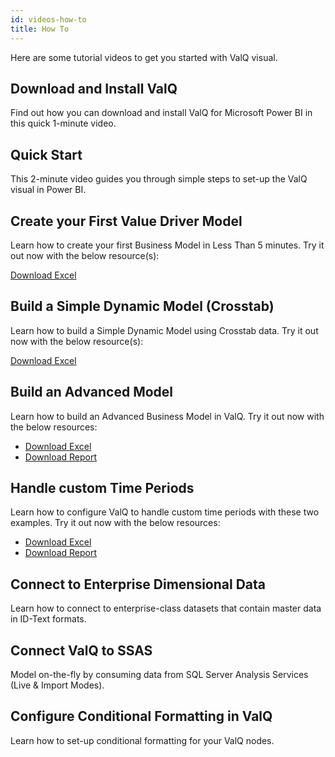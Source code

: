```yaml
---
id: videos-how-to
title: How To
---
```



Here are some tutorial videos to get you started with ValQ visual.

## Download and Install ValQ

Find out how you can download and install ValQ for Microsoft Power BI in this quick 1-minute video.

<Vimeo
  video="https://player.vimeo.com/video/330327631"
  responsive={true}
  width={640}
  height={480}
/>

## Quick Start

This 2-minute video guides you through simple steps to set-up the ValQ visual in Power BI.

<Vimeo
  video="https://player.vimeo.com/video/334362396"
  responsive={true}
  width={640}
  height={480}
/>

## Create your First Value Driver Model

Learn how to create your first Business Model in Less Than 5 minutes. Try it out now with the below resource(s):

<Vimeo
  video="https://player.vimeo.com/video/330327639"
  responsive={true}
  width={640}
  height={480}
/>

[Download Excel](./assets/valq-advanced-tutorial-custom-time-period-data.xlsx)

## Build a Simple Dynamic Model (Crosstab)

Learn how to build a Simple Dynamic Model using Crosstab data. Try it out now with the below resource(s):

<Vimeo
  video="https://player.vimeo.com/video/337752525"
  responsive={true}
  width={640}
  height={480}
/>

[Download Excel](./assets/valq-tutorial-building-dynamic-model-crosstab.xlsx)

## Build an Advanced Model

Learn how to build an Advanced Business Model in ValQ. Try it out now with the below resources:

<Vimeo
  video="https://player.vimeo.com/video/334132843"
  responsive={true}
  width={640}
  height={480}
/>

- [Download Excel](./assets/valQ-advanced-tutorial-price-qty-discount-data.xlsx)
- [Download Report](./assets/valq-advanced-tutorial-pre-configured-visual.zip)

## Handle custom Time Periods

Learn how to configure ValQ to handle custom time periods with these two examples. Try it out now with the below resources:

<Vimeo
  video="https://player.vimeo.com/video/337928073"
  responsive={true}
  width={640}
  height={480}
/>

- [Download Excel](./assets/valq-advanced-tutorial-custom-time-period-data.xlsx)
- [Download Report](./assets/valq-advanced-tutorial-custom-time-periods.zip)

## Connect to Enterprise Dimensional Data

Learn how to connect to enterprise-class datasets that contain master data in ID-Text formats.

<Vimeo
  video="https://player.vimeo.com/video/341725842"
  responsive={true}
  width={640}
  height={480}
/>

## Connect ValQ to SSAS

Model on-the-fly by consuming data from SQL Server Analysis Services (Live & Import Modes).

<Vimeo
  video="https://player.vimeo.com/video/341737147"
  responsive={true}
  width={640}
  height={480}
/>

## Configure Conditional Formatting in ValQ

Learn how to set-up conditional formatting for your ValQ nodes.

<Vimeo
  video="https://player.vimeo.com/video/343154221"
  responsive={true}
  width={640}
  height={480}
/>
